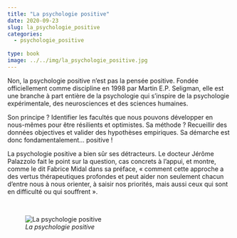 ```yaml
---
title: "La psychologie positive"
date: 2020-09-23
slug: la_psychologie_positive
categories:
  - psychologie_positive
  
type: book
image: ../../img/la_psychologie_positive.jpg
---
```


Non, la psychologie positive n’est pas la pensée positive.
Fondée officiellement comme discipline en 1998 par Martin E.P. Seligman, elle est une branche à part entière de la psychologie qui s’inspire de la psychologie expérimentale, des neurosciences et des sciences humaines.

Son principe ?
Identifier les facultés que nous pouvons développer en nous-mêmes pour être résilients et optimistes.
Sa méthode ?
Recueillir des données objectives et valider des hypothèses empiriques.
Sa démarche est donc fondamentalement… positive !

La psychologie positive a bien sûr ses détracteurs.
Le docteur Jérôme Palazzolo fait le point sur la question, cas concrets à l’appui, et montre, comme le dit Fabrice Midal dans sa préface, « comment cette approche a des vertus thérapeutiques profondes et peut aider non seulement chacun d’entre nous à nous orienter, à saisir nos priorités, mais aussi ceux qui sont en difficulté ou qui souffrent ». 

<br>

![_La psychologie positive_](../../img/la_psychologie_positive.jpg)
